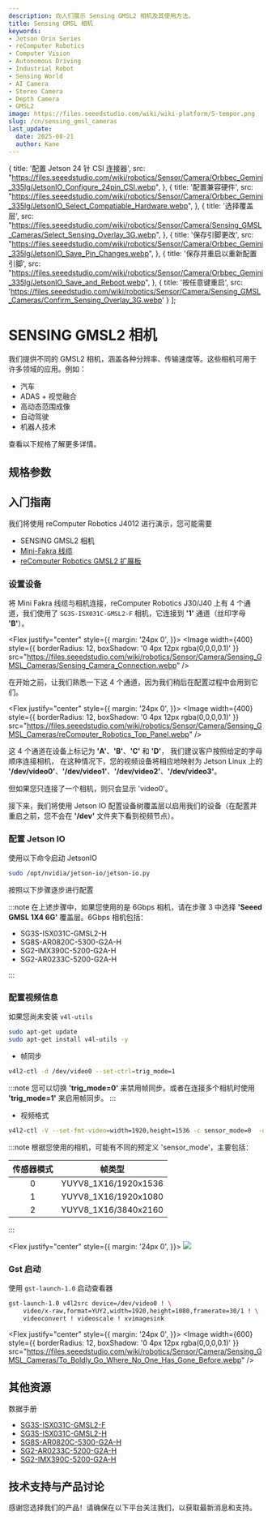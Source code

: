 ```yaml
---
description: 向人们展示 Sensing GMSL2 相机及其使用方法。
title: Sensing GMSL 相机
keywords:
- Jetson Orin Series
- reComputer Robotics
- Computer Vision
- Autonomous Driving
- Industrial Robot
- Sensing World
- AI Camera
- Stereo Camera
- Depth Camera
- GMSL2
image: https://files.seeedstudio.com/wiki/wiki-platform/S-tempor.png
slug: /cn/sensing_gmsl_cameras
last_update:
  date: 2025-08-21
  author: Kane
---
```



  {
    title: '配置 Jetson 24 针 CSI 连接器',
    src: "https://files.seeedstudio.com/wiki/robotics/Sensor/Camera/Orbbec_Gemini_335lg/JetsonIO_Configure_24pin_CSI.webp",
  },
  {
    title: '配置兼容硬件',
    src: "https://files.seeedstudio.com/wiki/robotics/Sensor/Camera/Orbbec_Gemini_335lg/JetsonIO_Select_Compatiable_Hardware.webp",
  },
  {
    title: '选择覆盖层',
    src: "https://files.seeedstudio.com/wiki/robotics/Sensor/Camera/Sensing_GMSL_Cameras/Select_Sensing_Overlay_3G.webp",
  },
  {
    title: '保存引脚更改',
    src: "https://files.seeedstudio.com/wiki/robotics/Sensor/Camera/Orbbec_Gemini_335lg/JetsonIO_Save_Pin_Changes.webp",
  },
  {
    title: '保存并重启以重新配置引脚',
    src: "https://files.seeedstudio.com/wiki/robotics/Sensor/Camera/Orbbec_Gemini_335lg/JetsonIO_Save_and_Reboot.webp",
  },
  {
    title: '按任意键重启',
    src: 'https://files.seeedstudio.com/wiki/robotics/Sensor/Camera/Sensing_GMSL_Cameras/Confirm_Sensing_Overlay_3G.webp'
  }
];

# SENSING GMSL2 相机

<ProductBanner 
  imageUrl="https://media-cdn.seeedstudio.com/media/catalog/product/cache/bb49d3ec4ee05b6f018e93f896b8a25d/1/-/1-101090101-3mp-gmsl2-camera-module-190-degree.jpg" 
  linkUrl="https://www.seeedstudio.com/SG3S-ISX031C-GMSL2F-p-6245.html" 
  lang="zh"
/>

我们提供不同的 GMSL2 相机，涵盖各种分辨率、传输速度等。这些相机可用于许多领域的应用。例如：

+ 汽车
+ ADAS + 视觉融合
+ 高动态范围成像
+ 自动驾驶
+ 机器人技术

查看以下规格了解更多详情。

## 规格参数


<SensingGMSLCamTable lang="zh" />


## 入门指南

我们将使用 reComputer Robotics J4012 进行演示，您可能需要

+ SENSING GMSL2 相机
+ [Mini-Fakra 线缆](https://www.seeedstudio.com/Mini-fakra-Coaxial-Cable-4-in-1-0-5m-Female-to-Female-p-6484.html)
+ [reComputer Robotics GMSL2 扩展板](https://www.seeedstudio.com/reComputer-Robotics-GMSL-board-p-6511.html)


### 设置设备

将 Mini Fakra 线缆与相机连接，reComputer Robotics J30/J40 上有 4 个通道，我们使用了 `SG3S-ISX031C-GMSL2-F` 相机，它连接到 **'1'** 通道（丝印字母 **'B'**）。

<Flex justify="center" style={{ 
  margin: '24px 0',
}}>
  <Image width={400} style={{
      borderRadius: 12,
      boxShadow: '0 4px 12px rgba(0,0,0,0.1)'
  }} 
  src="https://files.seeedstudio.com/wiki/robotics/Sensor/Camera/Sensing_GMSL_Cameras/Sensing_Camera_Connection.webp" />
</Flex>

在开始之前，让我们熟悉一下这 4 个通道，因为我们稍后在配置过程中会用到它们。

<Flex justify="center" style={{ 
  margin: '24px 0',
}}>
  <Image width={400} style={{
      borderRadius: 12,
      boxShadow: '0 4px 12px rgba(0,0,0,0.1)'
  }} 
  src="https://files.seeedstudio.com/wiki/robotics/Sensor/Camera/Sensing_GMSL_Cameras/reComputer_Robotics_Top_Panel.webp" />
</Flex>

这 4 个通道在设备上标记为 **'A'**、**'B'**、**'C'** 和 **'D'**，
我们建议客户按照给定的字母顺序连接相机，
在这种情况下，您的视频设备将相应地映射为 Jetson Linux 上的 **'/dev/video0'**、**'/dev/video1'**、**'/dev/video2'**、**'/dev/video3'**。

但如果您只连接了一个相机，则只会显示 'video0'。

接下来，我们将使用 Jetson IO 配置设备树覆盖层以启用我们的设备（在配置并重启之前，您不会在 **'/dev'** 文件夹下看到视频节点）。

### 配置 Jetson IO

使用以下命令启动 JetsonIO

``` sh
sudo /opt/nvidia/jetson-io/jetson-io.py
```

按照以下步骤逐步进行配置

<JetsonIOStepper steps={steps} lang="zh" />

:::note
在上述步骤中，如果您使用的是 6Gbps 相机，请在步骤 3 中选择 **'Seeed GMSL 1X4 6G'** 覆盖层。6Gbps 相机包括：

+ SG3S-ISX031C-GMSL2-H
+ SG8S-AR0820C-5300-G2A-H
+ SG2-IMX390C-5200-G2A-H
+ SG2-AR0233C-5200-G2A-H

:::

### 配置视频信息

如果您尚未安装 `v4l-utils`

``` sh
sudo apt-get update 
sudo apt-get install v4l-utils -y
```

+ 帧同步

``` sh
v4l2-ctl -d /dev/video0 --set-ctrl=trig_mode=1
```

:::note
您可以切换 **'trig_mode=0'** 来禁用帧同步。或者在连接多个相机时使用 **'trig_mode=1'** 来启用帧同步。
:::


+ 视频格式

``` sh
v4l2-ctl -V --set-fmt-video=width=1920,height=1536 -c sensor_mode=0  -d /dev/video0
```

:::note
根据您使用的相机，可能有不同的预定义 'sensor_mode'，主要包括：

|传感器模式|帧类型|
|   :----:  | :----:   |
|0|YUYV8_1X16/1920x1536|
|1|YUYV8_1X16/1920x1080|
|2|YUYV8_1X16/3840x2160|


:::

<Flex justify="center" style={{ 
  margin: '24px 0',
}}>
  <Image width={600} src="https://files.seeedstudio.com/wiki/robotics/Sensor/Camera/Sensing_GMSL_Cameras/Sensing_Camera_Set_Video_Info.webp" />
</Flex>


### Gst 启动

使用 `gst-launch-1.0` 启动查看器

``` sh
gst-launch-1.0 v4l2src device=/dev/video0 ! \
    video/x-raw,format=YUY2,width=1920,height=1080,framerate=30/1 ! \
    videoconvert ! videoscale ! xvimagesink
```

<Flex justify="center" style={{ 
  margin: '24px 0',
}}>
  <Image width={600} style={{
      borderRadius: 12,
      boxShadow: '0 4px 12px rgba(0,0,0,0.1)'
  }} 
  src="https://files.seeedstudio.com/wiki/robotics/Sensor/Camera/Sensing_GMSL_Cameras/To_Boldly_Go_Where_No_One_Has_Gone_Before.webp" />
</Flex>


## 其他资源

数据手册

+ [SG3S-ISX031C-GMSL2-F](https://files.seeedstudio.com/wiki/robotics/Sensor/Camera/Sensing_GMSL_Cameras/datasheet/SG3S-ISX031C-GMSL2F_Datasheet.pdf)
+ [SG3S-ISX031C-GMSL2-H](https://files.seeedstudio.com/wiki/robotics/Sensor/Camera/Sensing_GMSL_Cameras/datasheet/SG3S-ISX031C-GMSL2-Hxxx_cn_Datasheet.pdf)
+ [SG8S-AR0820C-5300-G2A-H](https://files.seeedstudio.com/wiki/robotics/Sensor/Camera/Sensing_GMSL_Cameras/datasheet/SG8S-AR0820C-5300-G2A-H_Datasheet.pdf)
+ [SG2-AR0233C-5200-G2A-H](https://files.seeedstudio.com/wiki/robotics/Sensor/Camera/Sensing_GMSL_Cameras/datasheet/SG2-AR0233C-5200-G2A-H_Datasheet.pdf)
+ [SG2-IMX390C-5200-G2A-H](https://files.seeedstudio.com/wiki/robotics/Sensor/Camera/Sensing_GMSL_Cameras/datasheet/SG2-IMX390C-5200-G2A-H_Datasheet.pdf)
## 技术支持与产品讨论

感谢您选择我们的产品！请确保在以下平台关注我们，以获取最新消息和支持。

<RoboticsFooter lang="zh" />